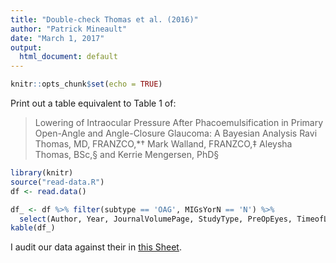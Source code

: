 ```yaml
---
title: "Double-check Thomas et al. (2016)"
author: "Patrick Mineault"
date: "March 1, 2017"
output:
  html_document: default
---
```


```r
knitr::opts_chunk$set(echo = TRUE)
```

Print out a table equivalent to Table 1 of:

> Lowering of Intraocular Pressure After Phacoemulsification in Primary Open-Angle and Angle-Closure Glaucoma:
> A Bayesian Analysis
> Ravi Thomas, MD, FRANZCO,*† Mark Walland, FRANZCO,‡
> Aleysha Thomas, BSc,§ and Kerrie Mengersen, PhD§

```r
library(knitr)
source("read-data.R")
df <- read.data()
```

```r
df_ <- df %>% filter(subtype == 'OAG', MIGsYorN == 'N') %>%
  select(Author, Year, JournalVolumePage, StudyType, PreOpEyes, TimeofLastPostOp, PreOpIOPMean, PreOpIOPStdDev, LastPeriodIOPMean, LastPeriodIOPStdDev, LastPeriodAbsIOPChangeMean, LastPeriodAbsIOPChangeStdDev)
kable(df_)
```

I audit our data against their in [this Sheet](https://docs.google.com/spreadsheets/d/1HPjNJD7RT7iZsyLMlpXdsyGMUQxV7Mij6kOGfcPHihY/edit?usp=sharing).